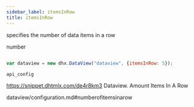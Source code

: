 ```yaml
---
sidebar_label: itemsInRow
title: itemsInRow
---
```



          


<Short>
 
specifies the number of data items in a row





</Short>



<Type>
 number


</Type>


~~~js
 
var dataview = new dhx.DataView("dataview", {itemsInRow: 5});


~~~
	api_config

<Descr>
 


</Descr>



https://snippet.dhtmlx.com/de4r8km3	Dataview. Amount Items In A Row


dataview/configuration.md#numberofitemsinarow


